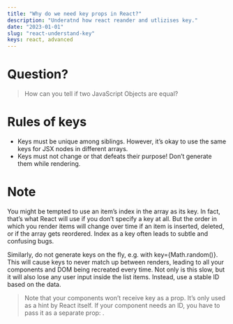 ```yaml
---
title: "Why do we need key props in React?"
description: "Underatnd how react reander and utlizises key."
date: "2023-01-01"
slug: "react-understand-key"
keys: react, advanced
---
```



# Question?
> How can you tell if two JavaScript Objects are equal?


# Rules of keys 
- Keys must be unique among siblings. However, it’s okay to use the same keys for JSX nodes in different arrays.
- Keys must not change or that defeats their purpose! Don’t generate them while rendering.

# Note
You might be tempted to use an item’s index in the array as its key. In fact, that’s what React will use if you don’t specify a key at all. But the order in which you render items will change over time if an item is inserted, deleted, or if the array gets reordered. Index as a key often leads to subtle and confusing bugs.

Similarly, do not generate keys on the fly, e.g. with key={Math.random()}. This will cause keys to never match up between renders, leading to all your components and DOM being recreated every time. Not only is this slow, but it will also lose any user input inside the list items. Instead, use a stable ID based on the data.


> Note that your components won’t receive key as a prop. It’s only used as a hint by React itself. If your component needs an ID, you have to pass it as a separate prop: <Profile key={id} userId={id} />.